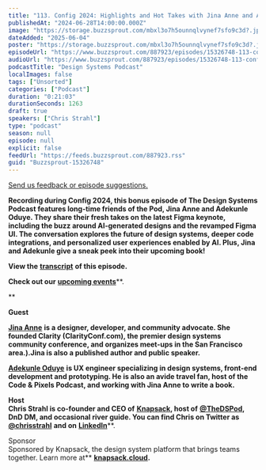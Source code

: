 ```yaml
---
title: "113. Config 2024: Highlights and Hot Takes with Jina Anne and Adekunle Oduye"
publishedAt: "2024-06-28T14:00:00.000Z"
image: "https://storage.buzzsprout.com/mbxl3o7h5ounnqlvynef7sfo9c3d?.jpg"
dateAdded: "2025-06-04"
poster: "https://storage.buzzsprout.com/mbxl3o7h5ounnqlvynef7sfo9c3d?.jpg"
episodeUrl: "https://www.buzzsprout.com/887923/episodes/15326748-113-config-2024-highlights-and-hot-takes-with-jina-anne-and-adekunle-oduye.mp3"
audioUrl: "https://www.buzzsprout.com/887923/episodes/15326748-113-config-2024-highlights-and-hot-takes-with-jina-anne-and-adekunle-oduye.mp3"
podcastTitle: "Design Systems Podcast"
localImages: false
tags: ["Unsorted"]
categories: ["Podcast"]
duration: "0:21:03"
durationSeconds: 1263
draft: true
speakers: ["Chris Strahl"]
type: "podcast"
season: null
episode: null
explicit: false
feedUrl: "https://feeds.buzzsprout.com/887923.rss"
guid: "Buzzsprout-15326748"
---
```

[Send us feedback or episode suggestions.](https://www.buzzsprout.com/twilio/text_messages/887923/open_sms)

**Recording during Config 2024, this bonus episode of The Design Systems Podcast features long-time friends of the Pod, Jina Anne and Adekunle Oduye. They share their fresh takes on the latest Figma keynote, including the buzz around AI-generated designs and the revamped Figma UI. The conversation explores the future of design systems, deeper code integrations, and personalized user experiences enabled by AI. Plus, Jina and Adekunle give a sneak peek into their upcoming book!** 

**View the** [**transcript**](https://docs.google.com/document/d/1tK-WZ-VZwvWUOhsUXy7NN-3DcXclooz8BUxT8jFq3fY/edit?usp=sharing) **of this episode.**

**Check out our** [**upcoming events**](https://www.knapsack.cloud/events)**.  
  
**  

**Guest**

[**Jina Anne**](https://www.linkedin.com/in/sushiandrobots/) **is a designer, developer, and community advocate. She founded Clarity (ClarityConf.com), the premier design systems community conference, and organizes meet-ups in the San Francisco area.).Jina is also a published author and public speaker.** 

[**Adekunle Oduye**](https://www.linkedin.com/in/adekunleoduye/) **is UX engineer specializing in design systems, front-end development and prototyping. He is also an avide travel fan, host of the Code & Pixels Podcast, and working with Jina Anne to write a book.** 

**Host  
Chris Strahl is co-founder and CEO of** [**Knapsack**](https://www.knapsack.cloud/)**, host of** [**@TheDSPod**](https://twitter.com/thedspod)**, DnD DM, and occasional river guide. You can find Chris on Twitter as** [**@chrisstrahl**](https://twitter.com/chrisstrahl) **and on** [**LinkedIn**](https://www.linkedin.com/in/chrisstrahl/)**.  
  
Sponsor  
Sponsored by Knapsack, the design system platform that brings teams together. Learn more at** [**knapsack.cloud**](https://www.knapsack.cloud/?utm_source=podcast)**.**
